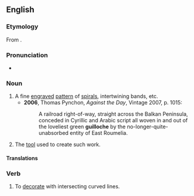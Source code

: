 {{also|guilloché}}

==English==
{{wikipedia}}

===Etymology===
From {{etyl|fr|en}} {{m|fr|guilloche}}.

===Pronunciation===
* {{IPA|en|/ɡɪˈlɒʃ/}}

===Noun===
{{en-noun}}

# A fine [[engrave]]d [[pattern]] of [[spiral]]s, intertwining bands, etc.
#* '''2006''', Thomas Pynchon, ''Against the Day'', Vintage 2007, p. 1015:
#*: A railroad right-of-way, straight across the Balkan Peninsula, conceded in Cyrillic and Arabic script all woven in and out of the loveliest green '''guilloche''' by the no-longer-quite-unabsorbed entity of East Roumelia.
# The [[tool]] used to create such work.

====Translations====


===Verb===
{{en-verb}}

# {{lb|en|transitive}} To [[decorate]] with intersecting curved lines.